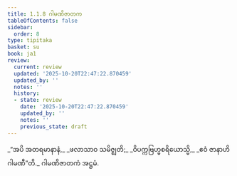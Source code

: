 ```yaml
---
title: 1.1.8 ဂါမဏိဇာတက
tableOfContents: false
sidebar:
  order: 8
type: tipitaka
basket: su
book: ja1
review:
  current: review
  updated: '2025-10-20T22:47:22.870459'
  updated_by: ''
  notes: ''
  history:
  - state: review
    date: '2025-10-20T22:47:22.870459'
    updated_by: ''
    notes: ''
    previous_state: draft
---
```



<DynamicBreadcrumb />


<ReviewStatus review={frontmatter.review} showDetails={true} />

<HypothesisAnnotation frontmatter={frontmatter} />

<Division number="8" book="ja1" e="ch" v="22" p="3">

<Paragraph number="16" type="verses" book="ja1">
_“အပိ အတရမာနာနံ,_  
_ဖလာသာဝ သမိဇ္ဈတိ;_  
_ဝိပက္ကဗြဟ္မစရိယောသ္မိ,_  
_ဧဝံ ဇာနာဟိ ဂါမဏီ”တိ._  


</Paragraph>
</Division>

<Paragraph number="17" type="center" book="ja1">
ဂါမဏိဇာတကံ အဋ္ဌမံ.
</Paragraph>